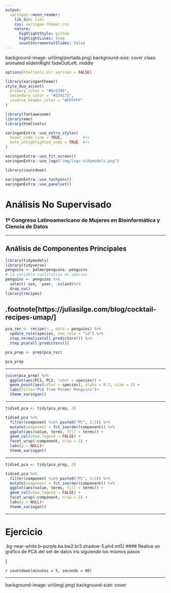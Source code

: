 ```yaml
---
output:
  xaringan::moon_reader:
    lib_dir: libs
    css: xaringan-themer.css
    nature:
      highlightStyle: github
      highlightLines: true
      countIncrementalSlides: false
---
```


background-image: url(img/portada.png)
background-size: cover
class: animated slideInRight fadeOutLeft, middle



```r
options(htmltools.dir.version = FALSE)
```

```r
library(xaringanthemer)
style_duo_accent(
  primary_color = "#6c5396",
  secondary_color = "#534173",
  inverse_header_color = "#FFFFFF"
)
```

```r
library(fontawesome)
library(emo)
library(htmltools)
```

```r
xaringanExtra::use_extra_styles(
  hover_code_line = TRUE,         #<<
  mute_unhighlighted_code = TRUE  #<<
)
```



```r
xaringanExtra::use_fit_screen()
xaringanExtra::use_logo("img/logo-tidymodels.png")
```


```r
library(countdown)
```


```r
xaringanExtra::use_tachyons()
xaringanExtra::use_panelset()
```


# Análisis No Supervisado


### 1º Congreso Latinoamericano de Mujeres en Bioinformática y Ciencia de Datos


---

## Análisis de Componentes Principales

```r
library(tidymodels)
library(tidyverse)
penguins <- palmerpenguins::penguins 
# la variable cualitativa es species
penguins <- penguins %>%
  select(-sex, -year, -island)%>%
  drop_na()
library(recipes)
```


.footnote[https://juliasilge.com/blog/cocktail-recipes-umap/]
---

```r
pca_rec <- recipe(~., data = penguins) %>%
  update_role(species, new_role = "id") %>%
  step_normalize(all_predictors()) %>%
  step_pca(all_predictors())

pca_prep <- prep(pca_rec)

pca_prep

```



---


```r
juice(pca_prep) %>%
  ggplot(aes(PC1, PC2, label = species)) +
  geom_point(aes(color = species), alpha = 0.7, size = 2) +
  labs(title="PCA from Palmer Penguins")+
  theme_xaringan()
```


---

```r
tidied_pca <- tidy(pca_prep, 2)

tidied_pca %>%
  filter(component %in% paste0("PC", 1:3)) %>%
  mutate(component = fct_inorder(component)) %>%
  ggplot(aes(value, terms, fill = terms)) +
  geom_col(show.legend = FALSE) +
  facet_wrap(~component, nrow = 1) +
  labs(y = NULL)+
  theme_xaringan()
```

---

```r
tidied_pca <- tidy(pca_prep, 2)

tidied_pca %>%
  filter(component %in% paste0("PC", 1:3)) %>%
  mutate(component = fct_inorder(component)) %>%
  ggplot(aes(value, terms, fill = terms)) +
  geom_col(show.legend = FALSE) +
  facet_wrap(~component, nrow = 1) +
  labs(y = NULL)+
  theme_xaringan()
```


---

# Ejercicio


.bg-near-white.b--purple.ba.bw2.br3.shadow-5.ph4.mt5[
#### Realice un gráfico de PCA del set de datos iris siguiendo los mismos pasos

]

`r countdown(minutes = 5, seconds = 00)`

---

background-image: url(img/.png)
background-size: cover